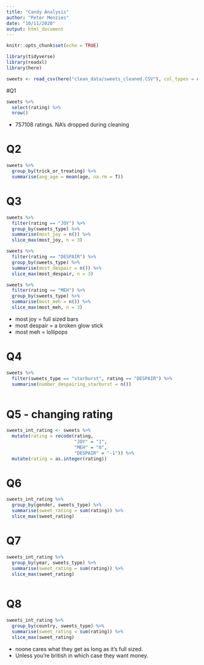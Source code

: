 ```yaml
---
title: "Candy Analysis"
author: "Peter Menzies"
date: "10/11/2020"
output: html_document
---
```


```r
knitr::opts_chunk$set(echo = TRUE)
```
```r
library(tidyverse)
library(readxl)
library(here)
```
```r
sweets <- read_csv(here("clean_data/sweets_cleaned.CSV"), col_types = cols(country = col_character(), gender = col_character()))
```

#Q1

```r
sweets %>% 
  select(rating) %>% 
  nrow()
```
* 757108 ratings. NA's dropped during cleaning

# Q2
```r
sweets %>% 
  group_by(trick_or_treating) %>% 
  summarise(avg_age = mean(age, na.rm = T))
```

# Q3

```r
sweets %>% 
  filter(rating == "JOY") %>% 
  group_by(sweets_type) %>% 
  summarise(most_joy = n()) %>% 
  slice_max(most_joy, n = 3)

sweets %>% 
  filter(rating == "DESPAIR") %>% 
  group_by(sweets_type) %>% 
  summarise(most_despair = n()) %>% 
  slice_max(most_despair, n = 3)

sweets %>% 
  filter(rating == "MEH") %>% 
  group_by(sweets_type) %>% 
  summarise(most_meh = n()) %>% 
  slice_max(most_meh, n = 3)

```
* most joy = full sized bars
* most despair = a broken glow stick
* most meh = lollipops

# Q4 

```r
sweets %>% 
  filter(sweets_type == "starburst", rating == "DESPAIR") %>% 
  summarise(number_despairing_starburst = n())
 
```

# Q5 - changing rating

```r
sweets_int_rating <- sweets %>% 
  mutate(rating = recode(rating,
                         "JOY" = "1",
                         "MEH" = "0",
                         "DESPAIR" = "-1")) %>% 
  mutate(rating = as.integer(rating))
```

# Q6

```r
sweets_int_rating %>% 
  group_by(gender, sweets_type) %>% 
  summarise(sweet_rating = sum(rating)) %>% 
  slice_max(sweet_rating)
```

# Q7

```r
sweets_int_rating %>% 
  group_by(year, sweets_type) %>% 
  summarise(sweet_rating = sum(rating)) %>% 
  slice_max(sweet_rating)
  
```

# Q8

```r
sweets_int_rating %>% 
  group_by(country, sweets_type) %>% 
  summarise(sweet_rating = sum(rating)) %>% 
  slice_max(sweet_rating)
```

* noone cares what they get as long as it's full sized. 
* Unless you're british in which case they want money.












